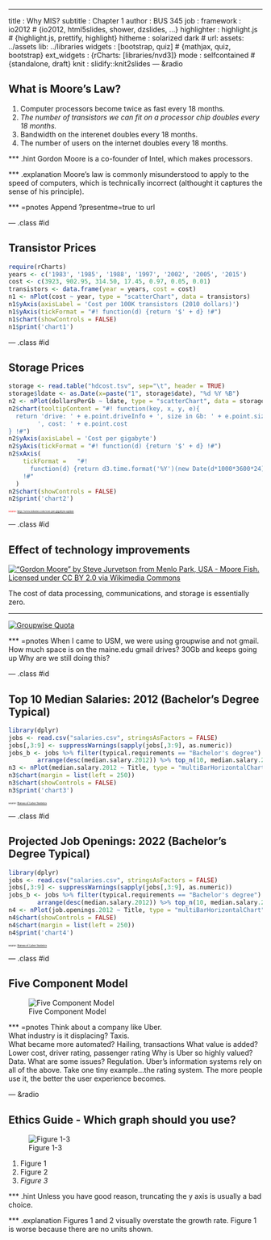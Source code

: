---
title       : Why MIS?
subtitle    : Chapter 1
author      : BUS 345
job         : 
framework   : io2012        # {io2012, html5slides, shower, dzslides, ...}
highlighter : highlight.js  # {highlight.js, prettify, highlight}
hitheme     : solarized dark      # 
url: 
  assets: ../assets
  lib: ../libraries
widgets     : [bootstrap, quiz]            # {mathjax, quiz, bootstrap}
ext_widgets : {rCharts: [libraries/nvd3]}
mode        : selfcontained # {standalone, draft}
knit        : slidify::knit2slides
--- &radio

## What is Moore's Law?

1. Computer processors become twice as fast every 18 months.
2. _The number of transistors we can fit on a processor chip doubles every 18 months._
3. Bandwidth on the interenet doubles every 18 months.
4. The number of users on the internet doubles every 18 months.

*** .hint
Gordon Moore is a co-founder of Intel, which makes processors.

*** .explanation
Moore's law is commonly misunderstood to apply to the speed of computers, which is technically incorrect (althought it captures the sense of his principle).

*** =pnotes
Append ?presentme=true to url

--- .class #id 

## Transistor Prices
```r
require(rCharts)
years <- c('1983', '1985', '1988', '1997', '2002', '2005', '2015')
cost <- c(3923, 902.95, 314.50, 17.45, 0.97, 0.05, 0.01)
transistors <- data.frame(year = years, cost = cost)
n1 <- nPlot(cost ~ year, type = "scatterChart", data = transistors)
n1$yAxis(axisLabel = 'Cost per 100K transistors (2010 dollars)')
n1$yAxis(tickFormat = "#! function(d) {return '$' + d} !#")
n1$chart(showControls = FALSE)
n1$print('chart1')
```

--- .class #id

## Storage Prices
```r

storage <- read.table("hdcost.tsv", sep="\t", header = TRUE)
storage$ldate <- as.Date(x=paste("1", storage$date), "%d %Y %B")
n2 <- nPlot(dollarsPerGb ~ ldate, type = "scatterChart", data = storage)
n2$chart(tooltipContent = "#! function(key, x, y, e){ 
  return 'drive: ' + e.point.driveInfo + ', size in Gb: ' + e.point.sizeInGb + 
        ', cost: ' + e.point.cost
} !#")
n2$yAxis(axisLabel = 'Cost per gigabyte')
n2$yAxis(tickFormat = "#! function(d) {return '$' + d} !#")
n2$xAxis(
    tickFormat =   "#!
      function(d) {return d3.time.format('%Y')(new Date(d*1000*3600*24));}
    !#"
  )
n2$chart(showControls = FALSE)
n2$print('chart2')
```

<span style="color:red; font-family:Georgia; font-size:0.4em;">
source: [http://www.mkomo.com/cost-per-gigabyte-update](http://www.mkomo.com/cost-per-gigabyte-update)
</span>

--- .class #id

## Effect of technology improvements

[!["Gordon Moore" by Steve Jurvetson from Menlo Park, USA - Moore Fish. Licensed under CC BY 2.0 via Wikimedia Commons](../assets/img/Gordon_Moore.jpg)](https://commons.wikimedia.org/wiki/File:Gordon_Moore.jpg#/media/File:Gordon_Moore.jpg)

The cost of data processing, communications, and storage is essentially zero.

______

[![Groupwise Quota](../assets/img/groupwise_quota.png)](https://webapp.usm.maine.edu/confluence/display/kb/How+to+deal+with+a+full+mailbox)


*** =pnotes
When I came to USM, we were using groupwise and not gmail.
How much space is on the maine.edu gmail drives? 30Gb and keeps going up
Why are we still doing this?

--- .class #id

## Top 10 Median Salaries: 2012 (Bachelor's Degree Typical)

```r
library(dplyr)
jobs <- read.csv("salaries.csv", stringsAsFactors = FALSE)
jobs[,3:9] <- suppressWarnings(sapply(jobs[,3:9], as.numeric))
jobs_b <- jobs %>% filter(typical.requirements == "Bachelor's degree") %>%
        arrange(desc(median.salary.2012)) %>% top_n(10, median.salary.2012)
n3 <- nPlot(median.salary.2012 ~ Title, type = "multiBarHorizontalChart", data = jobs_b)
n3$chart(margin = list(left = 250))
n3$chart(showControls = FALSE)
n3$print('chart3')
```

<span style="font-family:Georgia; font-size:0.4em;">
source: [Bureau of Labor Statistics](http://www.bls.gov/emp/ep_table_107.htm)
</span>

--- .class #id

## Projected Job Openings: 2022 (Bachelor's Degree Typical)

```r
library(dplyr)
jobs <- read.csv("salaries.csv", stringsAsFactors = FALSE)
jobs[,3:9] <- suppressWarnings(sapply(jobs[,3:9], as.numeric))
jobs_b <- jobs %>% filter(typical.requirements == "Bachelor's degree") %>%
        arrange(desc(median.salary.2012)) %>% top_n(10, median.salary.2012)
n4 <- nPlot(job.openings.2012 ~ Title, type = "multiBarHorizontalChart", data = jobs_b)
n4$chart(showControls = FALSE)
n4$chart(margin = list(left = 250))
n4$print('chart4')
```

<span style="font-family:Georgia; font-size:0.4em;">
source: [Bureau of Labor Statistics](http://www.bls.gov/emp/ep_table_107.htm)
</span>

--- .class #id

## Five Component Model

![Five Component Model](../assets/img/fig01_05.jpg)

*** =pnotes
Think about a company like Uber.  
What industry is it displacing? Taxis.  
What became more automated? Hailing, transactions
What value is added? Lower cost, driver rating, passenger rating
Why is Uber so highly valued? Data.
What are some issues? Regulation.
Uber's information systems rely on all of the above. Take one tiny example...the rating system. The more people use it, the better the user experience becomes.

--- &radio

## Ethics Guide - Which graph should you use?

![Figure 1-3](../assets/img/fig1_3.jpg)

1. Figure 1
2. Figure 2
3. _Figure 3_

*** .hint
Unless you have good reason, truncating the y axis is usually a bad choice.

*** .explanation
Figures 1 and 2 visually overstate the growth rate. Figure 1 is worse because there are no units shown.




